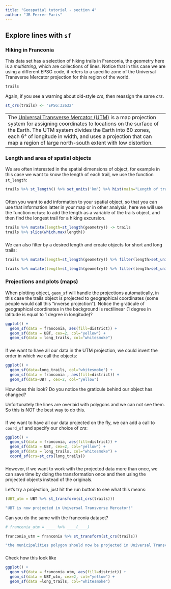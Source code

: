 ```yaml
---
title: "Geospatial tutorial - section 4"
author: "JR Ferrer-Paris"
---
```

## Explore lines with `sf`

### Hiking in Franconia

This data set has a selection of hiking trails in Franconia, the geometry here is a _multistring_, which are collections of lines. Notice that in this case we are using a different EPSG code, it refers to a specific zone of the Universal Transverse Mercator projection for this region of the world.

```r
trails
```

Again, if you see a warning about old-style _crs_, then reassign the same _crs_. 

```r
st_crs(trails) <- "EPSG:32632"
```

---
The [Universal Transverse Mercator (UTM)](https://en.wikipedia.org/wiki/Universal_Transverse_Mercator_coordinate_system) is a map projection system for assigning coordinates to locations on the surface of the Earth. The UTM system divides the Earth into 60 zones, each 6° of longitude in width, and uses a projection that can map a region of large north-south extent with low distortion. 
---


### Length and area of spatial objects

We are often interested in the spatial dimensions of object, for example in this case we want to know the length of each trail, we use the function `st_length`:

```r
trails %>% st_length() %>% set_units('km') %>% hist(main="Length of trails")
```

###
Often you want to add information to your spatial object, so that you can use that information latter in your map or in other analysis, here we will use the function `mutate` to add the length as a variable of the trails object, and then find the longest trail for a hiking excursion. 

```r
trails %>% mutate(length=st_length(geometry)) -> trails
trails %>% slice(which.max(length)) 
```

###
We can also filter by a desired length and create objects for short and long trails:

```r
trails %>% mutate(length=st_length(geometry)) %>% filter(length>set_units(3000,'m'),length<set_units(3400,'m')) -> short_trails

trails %>% mutate(length=st_length(geometry)) %>% filter(length>set_units(40000,'m')) -> long_trails
```


### Projections and plots (maps)

When plotting object, `geom_sf` will handle the projections automatically, in this case the trails object is projected to geographical coordinates (some people would call this "inverse projection"). Notice the graticule of geographical coordinates in the background is rectilinear (1 degree in latitude is equal to 1 degree in longitude)?

```r
ggplot() + 
  geom_sf(data = franconia, aes(fill=district)) +
  geom_sf(data = UBT, cex=2, col="yellow") + 
  geom_sf(data = long_trails, col="whitesmoke")
```

###
If we want to have all our data in the UTM projection, we could invert the order in which we call the objects:

```r
ggplot() +
  geom_sf(data=long_trails, col="whitesmoke") +
  geom_sf(data = franconia , aes(fill=district)) +
  geom_sf(data=UBT , cex=2, col="yellow") 
```

How does this look? Do you notice the graticule behind our object has changed? 

Unfortunately the lines are overlaid with polygons and we can not see them. So this is NOT the best way to do this.

###
If we want to have all our data projected on the fly, we can add a call to `coord_sf` and specify our choice of _crs_:

```r
ggplot() + 
  geom_sf(data = franconia, aes(fill=district)) +
  geom_sf(data = UBT, cex=2, col="yellow") + 
  geom_sf(data = long_trails, col="whitesmoke") +
  coord_sf(crs=st_crs(long_trails))
```


###

However, if we want to work with the projected data more than once, we can save time by doing the transformation once and then using the projected objects instead of the originals.

Let's try a projection, just hit the run button to see what this means:

```r
(UBT_utm = UBT %>% st_transform(st_crs(trails)))
```

```r
"UBT is now projected in Universal Transverse Mercator!"
```

Can you do the same with the franconia dataset?

```r
# franconia_utm = ____ %>% ____(____)
```

```r
franconia_utm = franconia %>% st_transform(st_crs(trails))
```

```r
"the municipalities polygon should now be projected in Universal Transverse Mercator!"
```

###

Check how this look like

```r
  
ggplot() +
  geom_sf(data = franconia_utm, aes(fill=district)) +
  geom_sf(data = UBT_utm, cex=2, col="yellow") + 
  geom_sf(data =long_trails, col="whitesmoke") 

```
